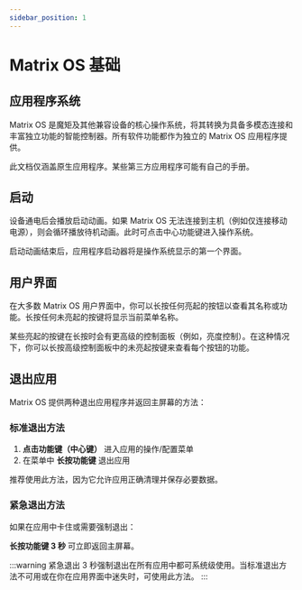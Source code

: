```yaml
---
sidebar_position: 1
---
```



# Matrix OS 基础

## 应用程序系统

Matrix OS 是魔矩及其他兼容设备的核心操作系统，将其转换为具备多模态连接和丰富独立功能的智能控制器。所有软件功能都作为独立的 Matrix OS 应用程序提供。

此文档仅涵盖原生应用程序。某些第三方应用程序可能有自己的手册。

## 启动

设备通电后会播放启动动画。如果 Matrix OS 无法连接到主机（例如仅连接移动电源），则会循环播放待机动画。此时可点击中心功能键进入操作系统。

启动动画结束后，<DocLink to="/docs/MatrixOS/ApplicationLauncher">应用程序启动器</DocLink>将是操作系统显示的第一个界面。

## 用户界面

在大多数 Matrix OS 用户界面中，你可以长按任何亮起的按钮以查看其名称或功能。长按任何未亮起的按键将显示当前菜单名称。

某些亮起的按键在长按时会有更高级的控制面板（例如，<DocLink to="/docs/MatrixOS/SystemSettings#brightness-control">亮度控制</DocLink>）。在这种情况下，你可以长按高级控制面板中的未亮起按键来查看每个按钮的功能。

## 退出应用

Matrix OS 提供两种退出应用程序并返回主屏幕的方法：

### 标准退出方法
1. **点击功能键（中心键）** 进入应用的操作/配置菜单
2. 在菜单中 **长按功能键** 退出应用

推荐使用此方法，因为它允许应用正确清理并保存必要数据。

### 紧急退出方法
如果在应用中卡住或需要强制退出：

**长按功能键 3 秒** 可立即返回主屏幕。

:::warning 紧急退出
3 秒强制退出在所有应用中都可系统级使用。当标准退出方法不可用或在你在应用界面中迷失时，可使用此方法。
:::
